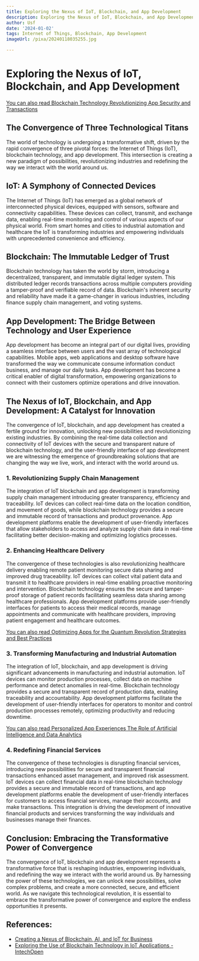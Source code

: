 ```yaml
---
title: Exploring the Nexus of IoT, Blockchain, and App Development
description: Exploring the Nexus of IoT, Blockchain, and App Development
author: Usf
date: '2024-01-02'
tags: Internet of Things, Blockchain, App Development
imageUrl: /pixa/20240118035255.jpg

---
```

# Exploring the Nexus of IoT, Blockchain, and App Development

[You can also read Blockchain Technology Revolutionizing App Security and Transactions](Blockchain%20Technology%20Revolutionizing%20App%20Security%20and%20Transactions)


## The Convergence of Three Technological Titans

The world of technology is undergoing a  transformative shift, driven by the rapid convergence of three pivotal forces: the Internet of Things (IoT), blockchain technology, and app development. This intersection is creating a new paradigm of possibilities, revolutionizing industries and redefining the way we interact with the  world around us.

## IoT: A Symphony of Connected Devices

The Internet of Things (IoT) has emerged  as a global network of interconnected  physical devices, equipped with sensors, software and connectivity capabilities. These devices can collect, transmit, and exchange data, enabling real-time  monitoring and control of various aspects of our physical world. From smart homes and cities to  industrial automation and  healthcare the IoT  is transforming industries and empowering individuals with unprecedented convenience  and efficiency.

## Blockchain: The Immutable Ledger of Trust

Blockchain technology has taken the world by storm, introducing  a decentralized, transparent, and  immutable digital ledger system. This distributed ledger records transactions  across multiple computers providing a tamper-proof and verifiable record  of data. Blockchain's inherent security and reliability have made it a game-changer in various industries, including finance supply chain management, and voting systems.

## App Development: The Bridge Between Technology  and User Experience

App development  has become an integral part of our digital lives,  providing a seamless interface between users and the vast array of technological capabilities. Mobile apps, web applications and desktop software have transformed the way we communicate consume information conduct  business, and manage our daily tasks. App development has become a critical enabler of digital transformation, empowering organizations to connect with their customers optimize operations and drive innovation.

## The Nexus of IoT, Blockchain, and App Development: A Catalyst for Innovation

The convergence of IoT, blockchain, and app  development has created a fertile  ground  for  innovation, unlocking new possibilities and revolutionizing existing industries. By combining the real-time data collection and connectivity of IoT devices with the secure  and  transparent nature of blockchain technology, and the user-friendly interface of app development we are witnessing the emergence of groundbreaking solutions that are changing the way we  live, work,  and interact with the world around us.

###  1. Revolutionizing  Supply Chain Management

The integration of IoT blockchain and app  development  is transforming supply chain management introducing greater transparency, efficiency and traceability. IoT devices can collect  real-time data on the location  condition, and movement of  goods,  while blockchain technology provides a secure and immutable record of transactions and product provenance. App development platforms enable  the development of user-friendly interfaces that allow stakeholders to access  and analyze supply chain data in real-time facilitating better decision-making and optimizing logistics processes.

### 2.  Enhancing Healthcare  Delivery

The convergence of these technologies is also  revolutionizing healthcare delivery enabling  remote patient monitoring secure data sharing and improved drug traceability. IoT devices can collect vital  patient data and transmit it to  healthcare providers in real-time enabling proactive  monitoring and intervention. Blockchain technology  ensures the secure and tamper-proof storage of patient records facilitating  seamless data  sharing among  healthcare professionals. App development platforms provide user-friendly interfaces for patients to access their medical records, manage appointments and communicate with healthcare  providers, improving patient engagement and healthcare outcomes.

[You can also read Optimizing Apps for the Quantum Revolution Strategies  and Best Practices](Optimizing%20Apps%20for%20the%20Quantum%20Revolution%20Strategies%20and%20Best%20Practices)


### 3. Transforming Manufacturing  and Industrial Automation

The integration of IoT, blockchain, and app development is  driving significant advancements in manufacturing and industrial automation.  IoT devices can monitor production processes, collect  data on machine performance and detect anomalies in real-time. Blockchain technology provides a secure and transparent  record of production data, enabling traceability and  accountability. App development platforms facilitate the development of user-friendly interfaces for operators to monitor and control production processes remotely, optimizing productivity and reducing  downtime.

[You can also read  Personalized App Experiences The Role of Artificial Intelligence and Data Analytics](Personalized%20App%20Experiences%20The%20Role%20of%20Artificial%20Intelligence%20and%20Data%20Analytics)


### 4. Redefining Financial Services

The  convergence of these  technologies  is  disrupting financial services, introducing new possibilities for secure and transparent financial transactions enhanced asset management, and improved  risk assessment. IoT devices can collect  financial data in real-time blockchain technology provides a secure and immutable record of transactions, and app development platforms enable the development of user-friendly  interfaces for customers to access financial  services, manage their accounts,  and make transactions. This integration  is driving the development of innovative financial products and  services  transforming the way individuals and  businesses manage their finances.

##  Conclusion: Embracing the Transformative Power of Convergence

The  convergence of IoT, blockchain and app  development represents a  transformative force that is reshaping industries, empowering  individuals, and redefining the way we interact with the world around us. By harnessing the power of these technologies, we can unlock new possibilities,  solve complex problems, and create a more  connected,  secure, and efficient world. As we navigate this technological revolution, it is  essential to  embrace the transformative power of convergence and explore  the endless opportunities it presents.

## References:
- [Creating a Nexus of Blockchain, AI, and IoT for Business](https://blockchain.oodles.io/blog/blockchain-ai-iot-business-solutions/)
- [Exploring the Use of Blockchain Technology in IoT Applications - IntechOpen](https://www.intechopen.com/online-first/1149368)
